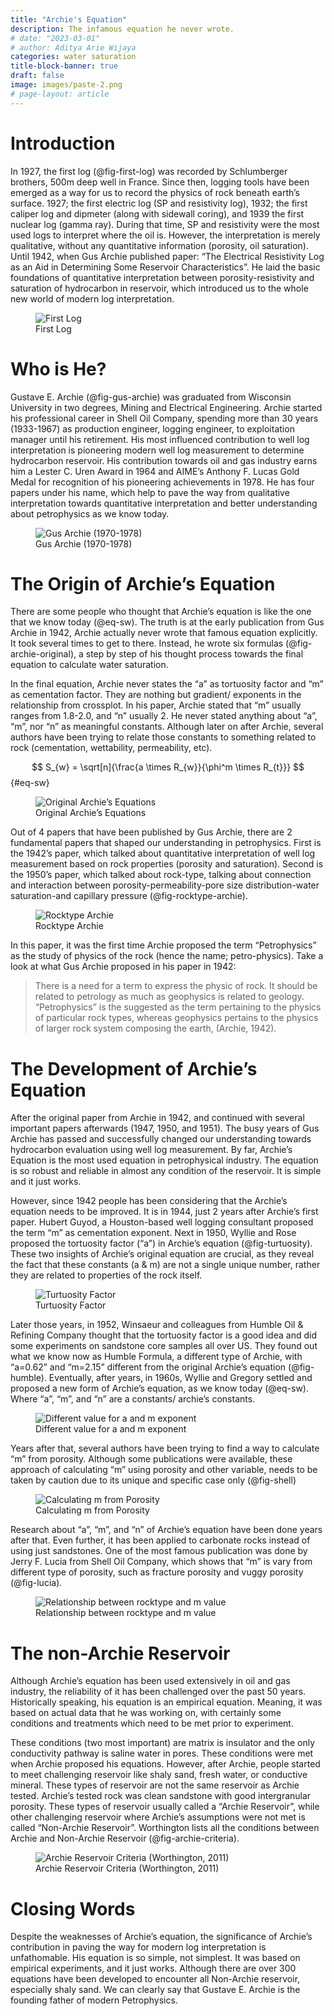 ```yaml
---
title: "Archie's Equation"
description: The infamous equation he never wrote.
# date: "2023-03-01"
# author: Aditya Arie Wijaya
categories: water saturation
title-block-banner: true
draft: false
image: images/paste-2.png
# page-layout: article
---
```


# Introduction

In 1927, the first log (@fig-first-log) was recorded by Schlumberger brothers, 500m deep well in France. Since then, logging tools have been emerged as a way for us to record the physics of rock beneath earth's surface. 1927; the first electric log (SP and resistivity log), 1932; the first caliper log and dipmeter (along with sidewall coring), and 1939 the first nuclear log (gamma ray). During that time, SP and resistivity were the most used logs to interpret where the oil is. However, the interpretation is merely qualitative, without any quantitative information (porosity, oil saturation). Until 1942, when Gus Archie published paper: "The Electrical Resistivity Log as an Aid in Determining Some Reservoir Characteristics". He laid the basic foundations of quantitative interpretation between porosity-resistivity and saturation of hydrocarbon in reservoir, which introduced us to the whole new world of modern log interpretation.

![First Log](images/paste-1.png){#fig-first-log}

# Who is He?

Gustave E. Archie (@fig-gus-archie) was graduated from Wisconsin University in two degrees, Mining and Electrical Engineering. Archie started his professional career in Shell Oil Company, spending more than 30 years (1933-1967) as production engineer, logging engineer, to exploitation manager until his retirement. His most influenced contribution to well log interpretation is pioneering modern well log measurement to determine hydrocarbon reservoir. His contribution towards oil and gas industry earns him a Lester C. Uren Award in 1964 and AIME's Anthony F. Lucas Gold Medal for recognition of his pioneering achievements in 1978. He has four papers under his name, which help to pave the way from qualitative interpretation towards quantitative interpretation and better understanding about petrophysics as we know today.

![Gus Archie (1970-1978)](images/paste-2.png){#fig-gus-archie}

# The Origin of Archie's Equation

There are some people who thought that Archie's equation is like the one that we know today (@eq-sw). The truth is at the early publication from Gus Archie in 1942, Archie actually never wrote that famous equation explicitly. It took several times to get to there. Instead, he wrote six formulas (@fig-archie-original), a step by step of his thought process towards the final equation to calculate water saturation.

In the final equation, Archie never states the "a" as tortuosity factor and "m" as cementation factor. They are nothing but gradient/ exponents in the relationship from crossplot. In his paper, Archie stated that "m" usually ranges from 1.8-2.0, and "n" usually 2. He never stated anything about "a", "m", nor "n" as meaningful constants. Although later on after Archie, several authors have been trying to relate those constants to something related to rock (cementation, wettability, permeability, etc).

$$
S_{w} =  \sqrt[n]{\frac{a \times R_{w}}{\phi^m \times R_{t}}}
$$ {#eq-sw}

![Original Archie's Equations](images/paste-3.png){#fig-archie-original}

Out of 4 papers that have been published by Gus Archie, there are 2 fundamental papers that shaped our understanding in petrophysics. First is the 1942's paper, which talked about quantitative interpretation of well log measurement based on rock properties (porosity and saturation). Second is the 1950's paper, which talked about rock-type, talking about connection and interaction between porosity-permeability-pore size distribution-water saturation-and capillary pressure (@fig-rocktype-archie).

![Rocktype Archie](images/paste-4.png){#fig-rocktype-archie}

In this paper, it was the first time Archie proposed the term "Petrophysics" as the study of physics of the rock (hence the name; petro-physics). Take a look at what Gus Archie proposed in his paper in 1942:

> There is a need for a term to express the physic of rock. It should be related to petrology as much as geophysics is related to geology. "Petrophysics" is the suggested as the term pertaining to the physics of particular rock types, whereas geophysics pertains to the physics of larger rock system composing the earth, (Archie, 1942).

# The Development of Archie's Equation

After the original paper from Archie in 1942, and continued with several important papers afterwards (1947, 1950, and 1951). The busy years of Gus Archie has passed and successfully changed our understanding towards hydrocarbon evaluation using well log measurement. By far, Archie's Equation is the most used equation in petrophysical industry. The equation is so robust and reliable in almost any condition of the reservoir. It is simple and it just works.

However, since 1942 people has been considering that the Archie's equation needs to be improved. It is in 1944, just 2 years after Archie's first paper. Hubert Guyod, a Houston-based well logging consultant proposed the term "m" as cementation exponent. Next in 1950, Wyllie and Rose proposed the tortuosity factor ("a") in Archie's equation (@fig-turtuosity). These two insights of Archie's original equation are crucial, as they reveal the fact that these constants (a & m) are not a single unique number, rather they are related to properties of the rock itself.

![Turtuosity Factor](images/paste-6.png){#fig-turtuosity}

Later those years, in 1952, Winsaeur and colleagues from Humble Oil & Refining Company thought that the tortuosity factor is a good idea and did some experiments on sandstone core samples all over US. They found out what we know now as Humble Formula, a different type of Archie, with "a=0.62" and "m=2.15" different from the original Archie's equation (@fig-humble). Eventually, after years, in 1960s, Wyllie and Gregory settled and proposed a new form of Archie's equation, as we know today (@eq-sw). Where "a", "m", and "n" are a constants/ archie's constants.

![Different value for a and m exponent](images/paste-5.png){#fig-humble}

Years after that, several authors have been trying to find a way to calculate "m" from porosity. Although some publications were available, these approach of calculating "m" using porosity and other variable, needs to be taken by caution due to its unique and specific case only (@fig-shell)

![Calculating m from Porosity](images/paste-10.png){#fig-shell}

Research about "a", "m", and "n" of Archie's equation have been done years after that. Even further, it has been applied to carbonate rocks instead of using just sandstones. One of the most famous publication was done by Jerry F. Lucia from Shell Oil Company, which shows that "m" is vary from different type of porosity, such as fracture porosity and vuggy porosity (@fig-lucia).

![Relationship between rocktype and m value](images/paste-9.png){#fig-lucia}

# The non-Archie Reservoir

Although Archie's equation has been used extensively in oil and gas industry, the reliability of it has been challenged over the past 50 years. Historically speaking, his equation is an empirical equation. Meaning, it was based on actual data that he was working on, with certainly some conditions and treatments which need to be met prior to experiment.

These conditions (two most important) are matrix is insulator and the only conductivity pathway is saline water in pores. These conditions were met when Archie proposed his equations. However, after Archie, people started to meet challenging reservoir like shaly sand, fresh water, or conductive mineral. These types of reservoir are not the same reservoir as Archie tested. Archie's tested rock was clean sandstone with good intergranular porosity. These types of reservoir usually called a "Archie Reservoir", while other challenging reservoir where Archie's assumptions were not met is called "Non-Archie Reservoir". Worthington lists all the conditions between Archie and Non-Archie Reservoir (@fig-archie-criteria).

![Archie Reservoir Criteria (Worthington, 2011)](images/paste-11.png){#fig-archie-criteria}

# Closing Words

Despite the weaknesses of Archie’s equation, the significance of Archie’s contribution in paving the way for modern log interpretation is unfathomable. His equation is so simple, not simplest. It was based on empirical experiments, and it just works. Although there are over 300 equations have been developed to encounter all Non-Archie reservoir, especially shaly sand. We can clearly say that Gustave E. Archie is the founding father of modern Petrophysics.